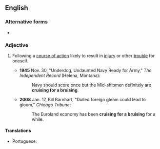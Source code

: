 ==English==

===Alternative forms===
* {{l|en|cruisin' for a bruisin'|cruisin’ for a bruisin’}}

===Adjective===
{{head|en|adjective|head=[[cruising]] [[for]] [[a]] [[bruising]]}}

# {{lb|en|idiomatic}} Following a [[course of action]] likely to result in [[injury]] or other [[trouble]] for oneself.
#* '''1945''' Nov. 30, "Underdog, Undaunted Navy Ready for Army," ''The Independent Record'' (Helena, Montana):
#*: Navy should score once but the Mid-shipmen definitely are '''cruising for a bruising'''.
#* '''2008''' Jan. 17, Bill Barnhart, "Dulled foreign gleam could lead to gloom," ''Chicago Tribune'':
#*: The Euroland economy has been '''cruising for a bruising''' for a while.

====Translations====
{{trans-top|following a course of action likely to result in injury or other trouble for oneself}}
* Portuguese: {{t|pt|procurar encrenca|alt=procurando encrenca}}
{{trans-mid}}
{{trans-bottom}}